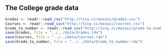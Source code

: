 ## The College grade data

```r
Grades <- readr::read_csv("http://tiny.cc/mosaic/grades.csv")
Courses <- readr::read_csv("http://tiny.cc/mosaic/courses.csv")
Grade_to_number <- readr::read_csv("http://tiny.cc/mosaic/grade-to-number.csv")
save(Grades, file = "../../data/Grades.rda")
save(Courses, file = "../../data/Courses.rda")
save(Grade_to_number, file = "../../data/Grade_to_number.rda")
```
